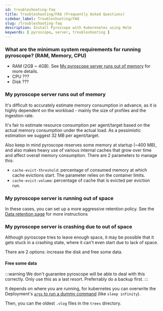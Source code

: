 ```yaml
---
id: troubleshooting-faq
title: Troubleshooting/FAQ (Frequently Asked Questions)
sidebar_label: Troubleshooting/FAQ
slug: /troubleshooting-faq
description: Install Pyroscope with Kuberenetes using Helm
keywords: [ pyroscope, server, troubleshooting ]
---
```


### What are the minimum system requirements for running pyroscope? (RAM, Memory, CPU)
* RAM (2GB ~ 4GB). See [My pyroscope server runs out of memory](#my-pyroscope-server-runs-out-of-memory) for more details.
* CPU ???
* Disk ???

### My pyroscope server runs out of memory
It's difficult to accurately estimate memory consumption in advance, as it is highly dependent on the workload - mainly the size of profiles and the ingestion rate.

It's fair to estimate resource consumption per agent/target based on the actual memory consumption under the actual load. As a pessimistic estimation we suggest 32 MB per agent/target.


Also keep in mind pyroscope reserves some memory at startup (~400 MB), and also makes heavy use of various internal caches that grow over time and affect overall memory consumption. There are 2 parameters to manage this:
* `cache-evict-threshold`: percentage of consumed memory at which cache evictions start. The parameter relies on the container limits.
* `cache-evict-volume`: percentage of cache that is evicted per eviction run.

### My pyroscope server is running out of space
In these cases, you can set up a more aggressive retention policy. See the [Data retention page](/docs/data-retention) for more instructions

### My pyroscope server is crashing due to out of space
Although pyroscope tries to leave enough space, it may be possible that it gets stuck in a crashing state, where it can't even start due to lack of space.

There are 2 options: increase the disk and free some data.

#### Free some data
:::warning
We don't guarantee pyroscope will be able to deal with this correctly. Only use this as a last resort. Preferrably do a backup first. 
:::

It depends on where you are running, for kubernetes you can overwrite the Deployment's [`args` to run a dummy command](https://github.com/pyroscope-io/helm-chart/blob/bfe876922f6970dc8ccf38c558957de76ce746eb/chart/pyroscope/templates/deployment.yaml#L32-L35) (like `sleep infinity`).

Then, you can the oldest `.vlog` files in the `trees` directory.

